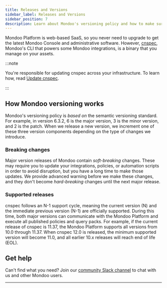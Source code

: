```yaml
---
title: Releases and Versions
sidebar_label: Releases and Versions
sidebar_position: 7
description: Learn about Mondoo's versioning policy and how to make sure you have the latest release
---
```


Mondoo Platform is web-based SaaS, so you never need to upgrade to get the latest Mondoo Console and administrative software. However, [cnspec](/platform/infra/opsys/mondoo-cnspec/), Mondoo's CLI that powers some Mondoo integrations, is a binary that you manage on your assets.

:::note

You're responsible for updating cnspec across your infrastructure. To learn how, read [Update cnspec](/cnspec/cnspec-adv-install/update/).

:::

## How Mondoo versioning works

Mondoo's versioning policy is _based on_ the semantic versioning standard. For example, in version 6.3.2, 6 is the major version, 3 is the minor version, and 2 is the patch. When we release a new version, we increment one of these three version components depending on the type of changes we introduce.

### Breaking changes

Major version releases of Mondoo contain _soft-breaking_ changes. These may require you to update your integrations, policies, or automation scripts in order to avoid disruption, but you have a long time to make those updates. We provide advanced warning before we make these changes, and they don't become _hard-breaking_ changes until the next major release.

### Supported releases

cnspec follows an N-1 support cycle, meaning the current version (N) and the immediate previous version (N-1) are officially supported. During this time, both major versions can communicate with the Mondoo Platform and execute all published policies and query packs. For example, if the current release of cnspec is 11.37, the Mondoo Platform supports all versions from 10.0 through 11.37. When cnspec 12.0 is released, the minimum supported version will become 11.0, and all earlier 10.x releases will reach end of life (EOL).

## Get help

Can't find what you need? Join our <a href="https://mondoo.link/slack">community Slack channel</a> to chat with us and other Mondoo users.

---
